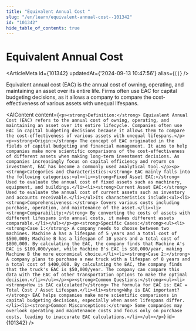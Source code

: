 ```yaml
---
title: "Equivalent Annual Cost "
slug: "/en/learn/equivalent-annual-cost--101342"
id: "101342"
hide_table_of_contents: true
---
```



# Equivalent Annual Cost 

<ArticleMeta id={101342} updatedAt={'2024-09-13 10:47:56'} alias={`[]`} />
<div className='border-solid border-b border-t-0 my-4 border-[var(--ifm-color-gray-300)]' />

Equivalent annual cost (EAC) is the annual cost of owning, operating, and maintaining an asset over its entire life. Firms often use EAC for capital budgeting decisions, as it allows a company to compare the cost-effectiveness of various assets with unequal lifespans.

<AIContent content={`<p><strong>Definition:</strong> Equivalent Annual Cost (EAC) refers to the annual cost of owning, operating, and maintaining an asset over its entire lifecycle. Companies often use EAC in capital budgeting decisions because it allows them to compare the cost-effectiveness of various assets with unequal lifespans.</p><p><strong>Origin:</strong> The concept of EAC originated in the fields of capital budgeting and financial management. It aims to help companies make more scientific comparisons of the cost-effectiveness of different assets when making long-term investment decisions. As companies increasingly focus on capital efficiency and return on investment, EAC has become a commonly used analytical tool.</p><p><strong>Categories and Characteristics:</strong> EAC mainly falls into the following categories:<ul><li><strong>Fixed Asset EAC:</strong> Used to evaluate the annual cost of fixed assets such as machinery, equipment, and buildings.</li><li><strong>Current Asset EAC:</strong> Used to evaluate the annual cost of current assets such as inventory and accounts receivable.</li></ul>Its characteristics include:<ul><li><strong>Comprehensiveness:</strong> Covers various costs including purchase, operation, and maintenance of the asset.</li><li><strong>Comparability:</strong> By converting the costs of assets with different lifespans into annual costs, it makes different assets comparable.</li></ul></p><p><strong>Specific Cases:</strong><ul><li><strong>Case 1:</strong> A company needs to choose between two machines. Machine A has a lifespan of 5 years and a total cost of $500,000; Machine B has a lifespan of 10 years and a total cost of $800,000. By calculating the EAC, the company finds that Machine A's EAC is $100,000/year, while Machine B's EAC is $80,000/year, making Machine B the more economical choice.</li><li><strong>Case 2:</strong> A company plans to purchase a new truck with a lifespan of 8 years and a total cost of $400,000. By calculating the EAC, the company finds that the truck's EAC is $50,000/year. The company can compare this data with the EAC of other transportation options to make the optimal decision.</li></ul></p><p><strong>Common Questions:</strong><ul><li><strong>How is EAC calculated?</strong> The formula for EAC is: EAC = Total Cost / Asset Lifespan.</li><li><strong>Why is EAC important?</strong> EAC helps companies make more scientific comparisons in capital budgeting decisions, especially when asset lifespans differ.</li><li><strong>Common Misconceptions:</strong> Some companies may overlook operating and maintenance costs and focus only on purchase costs, leading to inaccurate EAC calculations.</li></ul></p>`} id={101342} />
